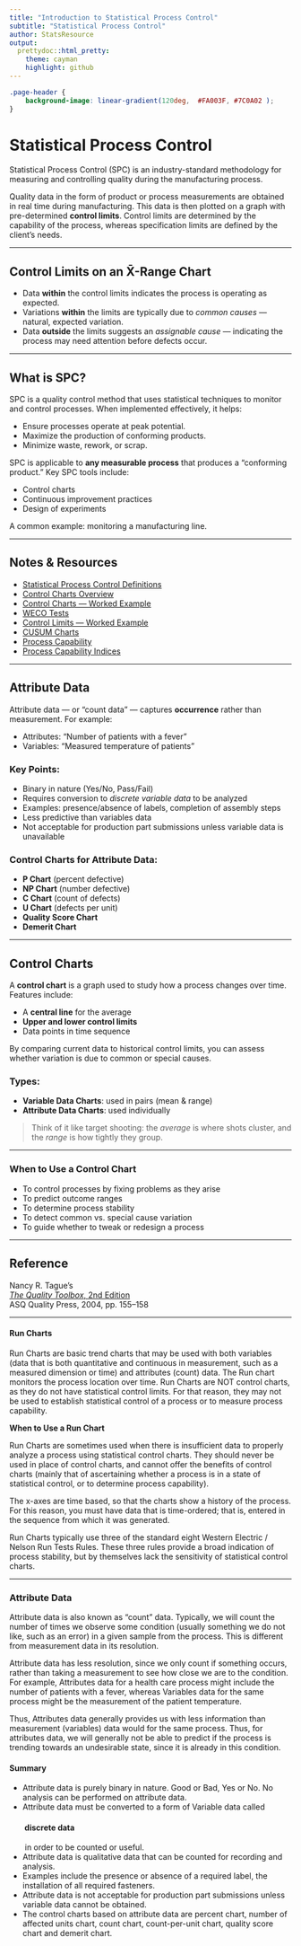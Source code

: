 ```yaml
---
title: "Introduction to Statistical Process Control"
subtitle: "Statistical Process Control"
author: StatsResource
output:
  prettydoc::html_pretty:
    theme: cayman
    highlight: github
---
```


```css
.page-header {
    background-image: linear-gradient(120deg,  #FA003F, #7C0A02 );
}
```
 
 
 
 


# Statistical Process Control

Statistical Process Control (SPC) is an industry-standard methodology for measuring and controlling quality during the manufacturing process.

Quality data in the form of product or process measurements are obtained in real time during manufacturing. This data is then plotted on a graph with pre-determined **control limits**. Control limits are determined by the capability of the process, whereas specification limits are defined by the client's needs.

---

## Control Limits on an X̄-Range Chart

- Data **within** the control limits indicates the process is operating as expected.
- Variations **within** the limits are typically due to *common causes* — natural, expected variation.
- Data **outside** the limits suggests an *assignable cause* — indicating the process may need attention before defects occur.

---

## What is SPC?

SPC is a quality control method that uses statistical techniques to monitor and control processes. When implemented effectively, it helps:

- Ensure processes operate at peak potential.
- Maximize the production of conforming products.
- Minimize waste, rework, or scrap.

SPC is applicable to **any measurable process** that produces a "conforming product." Key SPC tools include:

- Control charts
- Continuous improvement practices
- Design of experiments

A common example: monitoring a manufacturing line.

---

## Notes & Resources

- [Statistical Process Control Definitions](https://dl.dropboxusercontent.com/u/6044937/Stats2/SPC-Definitions.pdf)
- [Control Charts Overview](https://dl.dropboxusercontent.com/u/6044937/Stats2/SPC-ControlCharts.pdf)
- [Control Charts — Worked Example](https://dl.dropboxusercontent.com/u/6044937/SPC%20and%20IndStats/SPC%20Control%20Charts%20Example.pdf)
- [WECO Tests](https://dl.dropboxusercontent.com/u/6044937/Stats2/SPC-WecoTests.pdf)
- [Control Limits — Worked Example](https://dl.dropboxusercontent.com/u/6044937/SPC%20and%20IndStats/SPC%20Worked%20Example%202.pdf)
- [CUSUM Charts](https://dl.dropboxusercontent.com/u/6044937/Stats2/SPC-CUSUM.pdf)
- [Process Capability](https://dl.dropboxusercontent.com/u/6044937/Stats2/SPC-ProcessCapability.pdf)
- [Process Capability Indices](https://dl.dropboxusercontent.com/u/6044937/Stats2/SPC-CapabilityIndices.pdf)

---

## Attribute Data

Attribute data — or "count data" — captures **occurrence** rather than measurement. For example:

- Attributes: "Number of patients with a fever"
- Variables: "Measured temperature of patients"

### Key Points:

- Binary in nature (Yes/No, Pass/Fail)
- Requires conversion to *discrete variable data* to be analyzed
- Examples: presence/absence of labels, completion of assembly steps
- Less predictive than variables data
- Not acceptable for production part submissions unless variable data is unavailable

### Control Charts for Attribute Data:

- **P Chart** (percent defective)
- **NP Chart** (number defective)
- **C Chart** (count of defects)
- **U Chart** (defects per unit)
- **Quality Score Chart**
- **Demerit Chart**

---

## Control Charts

A **control chart** is a graph used to study how a process changes over time. Features include:

- A **central line** for the average
- **Upper and lower control limits**
- Data points in time sequence

By comparing current data to historical control limits, you can assess whether variation is due to common or special causes.

### Types:

- **Variable Data Charts**: used in pairs (mean & range)
- **Attribute Data Charts**: used individually

> Think of it like target shooting: the *average* is where shots cluster, and the *range* is how tightly they group.

---

### When to Use a Control Chart

- To control processes by fixing problems as they arise
- To predict outcome ranges
- To determine process stability
- To detect common vs. special cause variation
- To guide whether to tweak or redesign a process

---

## Reference

Nancy R. Tague’s  
[*The Quality Toolbox*, 2nd Edition](http://asq.org/quality-press/display-item/index.html?item=H1224)  
ASQ Quality Press, 2004, pp. 155–158

---



#### Run Charts

Run Charts are basic trend charts that may be used with both variables (data that is both quantitative and continuous in measurement, such as a measured dimension or time) and attributes (count) data. The Run chart monitors the process location over time. Run Charts are NOT control charts, as they do not have statistical control limits. For that reason, they may not be used to establish statistical control of a process or to measure process capability.
<p>
<strong>When to Use a Run Chart</strong>

Run Charts are sometimes used when there is insufficient data to properly analyze a process using statistical control charts. They should never be used in place of control charts, and cannot offer the benefits of control charts (mainly that of ascertaining whether a process is in a state of statistical control, or to determine process capability).<p>
The x-axes are time based, so that the charts show a history of the process. For this reason, you must have data that is time-ordered; that is, entered in the sequence from which it was generated.<p>
Run Charts typically use three of the standard eight Western Electric / Nelson Run Tests Rules. These three rules provide a broad indication of process stability, but by themselves lack the sensitivity of statistical control charts.

---

### Attribute Data



Attribute data is also known as "count" data. Typically, we will count the number of times we observe some condition (usually something we do not like, such as an error) in a given sample from the process. This is different from measurement data in its resolution. 
<p>
Attribute data has less resolution, since we only count if something occurs, rather than taking a measurement to see how close we are to the condition. For example, Attributes data for a health care process might include the number of patients with a fever, whereas Variables data for the same process might be the measurement of the patient temperature.
<p>
Thus, Attributes data generally provides us with less information than measurement (variables) data would for the same process. Thus, for attributes data, we will generally not be able to predict if the process is trending towards an undesirable state, since it is already in this condition.
<p>
<h4>Summary</h4>

* Attribute data is purely binary in nature. Good or Bad, Yes or No. No analysis can be performed on attribute data.
* Attribute data must be converted to a form of Variable data called<h4> discrete data</h4> in order to be counted or useful.
* Attribute data is qualitative data that can be counted for recording and analysis.
* Examples include the presence or absence of a required label, the installation of all required fasteners.
* Attribute data is not acceptable for production part submissions unless variable data cannot be obtained.
* The control charts based on attribute data are percent chart, number of affected units chart, count chart, count-per-unit chart, quality score chart and demerit chart.


